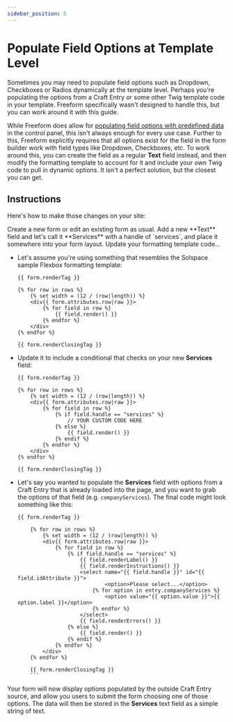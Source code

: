 ```yaml
---
sidebar_position: 5
---
```



# Populate Field Options at Template Level

Sometimes you may need to populate field options such as Dropdown, Checkboxes or Radios dynamically at the template level. Perhaps you're populating the options from a Craft Entry or some other Twig template code in your template. Freeform specifically wasn't designed to handle this, but you can work around it with this guide.

While Freeform does allow for [populating field options with predefined data](../forms/fields/#populating-fields-with-elements-predefined-options) in the control panel, this isn't always enough for every use case. Further to this, Freeform explicitly requires that all options exist for the field in the form builder work with field types like Dropdown, Checkboxes, etc. To work around this, you can create the field as a regular **Text** field instead, and then modify the formatting template to account for it and include your own Twig code to pull in dynamic options. It isn't a perfect solution, but the closest you can get.

## Instructions

Here's how to make those changes on your site:

<VerticalStepWrapper>
<StepMarkdown stepTitle="Step 1">
Create a new form or edit an existing form as usual. Add a new **Text** field and let's call it **Services** with a handle of `services`, and place it somewhere into your form layout.

</StepMarkdown>
<StepMarkdown stepTitle="Step 2">
Update your formatting template code...

- Let's assume you're using something that resembles the Solspace sample Flexbox formatting template:

  ```twig showLineNumbers
  {{ form.renderTag }}

  {% for row in rows %}
      {% set width = (12 / (row|length)) %}
      <div{{ form.attributes.row|raw }}>
          {% for field in row %}
              {{ field.render() }}
          {% endfor %}
      </div>
  {% endfor %}

  {{ form.renderClosingTag }}
  ```

- Update it to include a conditional that checks on your new **Services** field:

  ```twig showLineNumbers {7-9,11}
  {{ form.renderTag }}

  {% for row in rows %}
      {% set width = (12 / (row|length)) %}
      <div{{ form.attributes.row|raw }}>
          {% for field in row %}
              {% if field.handle == "services" %}
                  // YOUR CUSTOM CODE HERE
              {% else %}
                  {{ field.render() }}
              {% endif %}
          {% endfor %}
      </div>
  {% endfor %}

  {{ form.renderClosingTag }}
  ```

- Let's say you wanted to populate the **Services** field with options from a Craft Entry that is already loaded into the page, and you want to grab the options of that field (e.g. `companyServices`). The final code might look something like this:

  ````twig showLineNumbers {7-17,19}
  {{ form.renderTag }}

      {% for row in rows %}
          {% set width = (12 / (row|length)) %}
          <div{{ form.attributes.row|raw }}>
              {% for field in row %}
                  {% if field.handle == "services" %}
                      {{ field.renderLabel() }}
                      {{ field.renderInstructions() }}
                      <select name="{{ field.handle }}" id="{{ field.idAttribute }}">
                              <option>Please select...</option>
                          {% for option in entry.companyServices %}
                              <option value="{{ option.value }}">{{ option.label }}</option>
                          {% endfor %}
                      </select>
                      {{ field.renderErrors() }}
                  {% else %}
                      {{ field.render() }}
                  {% endif %}
              {% endfor %}
          </div>
      {% endfor %}

      {{ form.renderClosingTag }}
      ```
  ````

</StepMarkdown>
</VerticalStepWrapper>

Your form will now display options populated by the outside Craft Entry source, and allow you users to submit the form choosing one of those options. The data will then be stored in the **Services** text field as a simple string of text.
